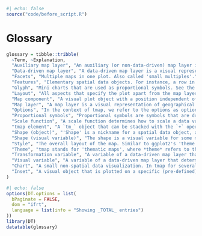 ```r
#| echo: false
source("code/before_script.R")
```

# Glossary {#sec-glossary}

```r
glossary = tibble::tribble(
  ~Term, ~Explanation,
  "Auxiliary map layer", "An auxiliary (or non-data-driven) map layer is a visual representation of geographic information that does not come from a spatial object, but uses the map's coordinates. Examples: `tm_grid()`/`tm_graticules()` and `tm_basemap()`.",
  "Data-driven map layer", "A data-driven map layer is a visual representation of a spatial object. E.g. `tm_polygons()`.",
  "Facets", "Multiple maps in one plot. Also called 'small multiples'.",
  "Features", "Elementary spatial data objects. For instance, a row in an `sf` data.frame or a raster cell.",
  "Glyph", "Mini charts that are used as proportional symbols. See the extension package `tmap.glyphs`.",
  "Layout", "All aspects that specify the plot apart from the map layers and map components. Examples: margins, background color, aspect ratio, font sizes, etc. These can be set via `tm_layout`. These layout options form a subset of all tmap options (see **options**).",
  "Map component", "A visual plot object with a position independent of map coordinates. Examples: a legend, a compass, a title.",
  "Map layer", "A map layer is a visual representation of geographical information. We distinguish two types: *data-driven* and *auxiliary* map layers. The former requires spatial objects whereas the latter only the geographic information (bounding box and CRS).",
  "Options", "In the context of tmap, we refer to the options as options which can be set via `tm_options`. These can be *layout* options (see **layout**) or otherwise (e.g. `'show.messages'`).",
  "Proportional symbols", "Proportional symbols are symbols that are drawn at geographic locations and that are sized proportionally with a data variable. The result is known as a 'proportional symbol map'. These symbols are usually bubbles (filled circles), but can also be small charts, called **glyphs**.",
  "Scale function", "A scale function determines how to scale a data variable to either a visual variable or a transformation variable. Examples: `tm_scale_continuous`, `tm_scale_categorical`.",
  "tmap element", "A `tm_` object that can be stacked with the `+` operator. These are: `tm_shape()`, map layer functions (such as `tm_polygons()`), facet specification function `tm_facets()`, map components (such as `tm_compass()`), and layout/option specification functions, such as `tm_layout()`.",
  "Shape (object)", "'Shape' is a nickname for a spatial data object, an abbreviation from ESRI's 'shapefile'. It is used in `tm_shape()`.",
  "Shape (visual variable)", "The shape is a visual variable for some map layer functions, most prominently `tm_symbols`. It determines the shape/design of the symbols.",
  "Style", "The overall layout of the map. Similar to ggplot2's 'theme' (see **theme**).",
  "Theme", "tmap stands for 'thematic maps', where *theme* refers to the topic of the data plotted on a map. Note that in ggplot2, a 'theme' refers to the overall layout, e.g. `ggplot2::theme_minimal()`. In tmap, we use **style** for this.",
  "Transformation variable", "A variable of a data-driven map layer that determines a *transformation* of the spatial object. (TO DO: exact definition). For instance, `tm_cartogram(size = 'var')`.",
  "Visual variable", "A variable of a data-driven map layer that determines a *visual* aspect. This can be data-driven, e.g. `tm_polygons(fill = 'var')`, where `var` is the name of an `sf` column, or a constant value, such as `tm_polygons(fill = 'blue')`.",
  "Chart", "A small non-spatial data visualization. In tmap for several purposes: 1) an addition to a legend `tm_polygons(fill = 'var', fill.chart = tm_chart_histogram())`, 2) a glyph (see **glyphs**), 3) a custom chart plotted as inset.",
  "Inset", "A visual object that is plotted on a specific (pre-defined) location. It can be a small map (**minimap**) or a **chart**."
)

```

```r
#| echo: false
options(DT.options = list(
  bPaginate = FALSE, 
  dom = "ifrt", 
  language = list(info = "Showing _TOTAL_ entries")
))
library(DT)
datatable(glossary)
```
